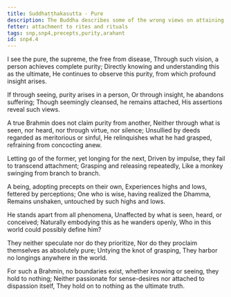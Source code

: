 ```yaml
---
title: Suddhaṭṭhakasutta - Pure
description: The Buddha describes some of the wrong views on attaining purity as well as the the state of an Arahant in these verses.
fetter: attachment to rites and rituals
tags: snp,snp4,precepts,purity,arahant
id: snp4.4
---
```


I see the pure, the supreme, the free from disease,
Through such vision, a person achieves complete purity;
Directly knowing and understanding this as the ultimate,
He continues to observe this purity, from which profound insight arises.

If through seeing, purity arises in a person,
Or through insight, he abandons suffering;
Though seemingly cleansed, he remains attached,
His assertions reveal such views.

A true Brahmin does not claim purity from another,
Neither through what is seen, nor heard, nor through virtue, nor silence;
Unsullied by deeds regarded as meritorious or sinful,
He relinquishes what he had grasped, refraining from concocting anew.

Letting go of the former, yet longing for the next,
Driven by impulse, they fail to transcend attachment;
Grasping and releasing repeatedly,
Like a monkey swinging from branch to branch.

A being, adopting precepts on their own,
Experiences highs and lows, fettered by perceptions;
One who is wise, having realized the Dhamma,
Remains unshaken, untouched by such highs and lows.

He stands apart from all phenomena,
Unaffected by what is seen, heard, or conceived;
Naturally embodying this as he wanders openly,
Who in this world could possibly define him?

They neither speculate nor do they prioritize,
Nor do they proclaim themselves as absolutely pure;
Untying the knot of grasping,
They harbor no longings anywhere in the world.

For such a Brahmin, no boundaries exist,
whether knowing or seeing, they hold to nothing;
Neither passionate for sense-desires nor attached to dispassion itself,
They hold on to nothing as the ultimate truth.